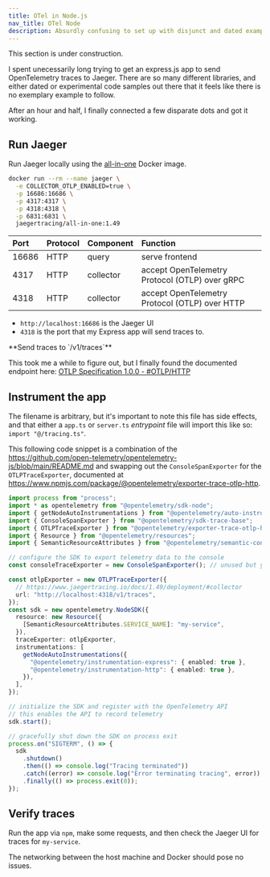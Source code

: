 ```yaml
---
title: OTel in Node.js
nav_title: OTel Node
description: Absurdly confusing to set up with disjunct and dated examples everywhere.
---
```


<Note type="warning" fill>
  This section is under construction.
</Note>

I spent unecessarily long trying to get an express.js app to send OpenTelemetry traces to Jaeger.
There are so many different libraries, and either dated or experimental code samples out there
that it feels like there is no exemplary example to follow.

After an hour and half, I finally connected a few disparate dots and got it working.

## Run Jaeger

Run Jaeger locally using the [all-in-one](https://www.jaegertracing.io/docs/1.49/getting-started/#all-in-one) Docker image.

```bash filename="Terminal" showlinenumbers
docker run --rm --name jaeger \
  -e COLLECTOR_OTLP_ENABLED=true \
  -p 16686:16686 \
  -p 4317:4317 \
  -p 4318:4318 \
  -p 6831:6831 \
  jaegertracing/all-in-one:1.49
```


| Port | Protocol | Component | Function |
|:--|:--|:--|:--|
| 16686 | HTTP | query | serve frontend |
| 4317 | HTTP | collector | accept OpenTelemetry Protocol (OTLP) over gRPC |
| 4318 | HTTP | collector | accept OpenTelemetry Protocol (OTLP) over HTTP |

- `http://localhost:16686` is the Jaeger UI
- `4318` is the port that my Express app will send traces to. 

<Note type="warning" fill>
  **Send traces to `/v1/traces`**

  This took me a while to figure out, but I finally found the documented endpoint here: 
  [OTLP Specification 1.0.0 - #OTLP/HTTP](https://opentelemetry.io/docs/specs/otlp/#otlphttp-request)

</Note>

## Instrument the app

The filename is arbitrary, but it's important to note this file has side effects,
and that either a `app.ts` or `server.ts` _entrypoint_ file will import this like so: 
`import "@/tracing.ts"`.

This following code snippet is a combination of the https://github.com/open-telemetry/opentelemetry-js/blob/main/README.md
and swapping out the `ConsoleSpanExporter` for the `OTLPTraceExporter`, documented at https://www.npmjs.com/package/@opentelemetry/exporter-trace-otlp-http.

```typescript filename="tracing.ts" showlinenumbers
import process from "process";
import * as opentelemetry from "@opentelemetry/sdk-node";
import { getNodeAutoInstrumentations } from "@opentelemetry/auto-instrumentations-node";
import { ConsoleSpanExporter } from "@opentelemetry/sdk-trace-base";
import { OTLPTraceExporter } from "@opentelemetry/exporter-trace-otlp-http";
import { Resource } from "@opentelemetry/resources";
import { SemanticResourceAttributes } from "@opentelemetry/semantic-conventions";

// configure the SDK to export telemetry data to the console
const consoleTraceExporter = new ConsoleSpanExporter(); // unused but you can hot-swap with otlpExporter

const otlpExporter = new OTLPTraceExporter({
  // https://www.jaegertracing.io/docs/1.49/deployment/#collector
  url: "http://localhost:4318/v1/traces",
});
const sdk = new opentelemetry.NodeSDK({
  resource: new Resource({
    [SemanticResourceAttributes.SERVICE_NAME]: "my-service",
  }),
  traceExporter: otlpExporter,
  instrumentations: [
    getNodeAutoInstrumentations({
      "@opentelemetry/instrumentation-express": { enabled: true },
      "@opentelemetry/instrumentation-http": { enabled: true },
    }),
  ],
});

// initialize the SDK and register with the OpenTelemetry API
// this enables the API to record telemetry
sdk.start();

// gracefully shut down the SDK on process exit
process.on("SIGTERM", () => {
  sdk
    .shutdown()
    .then(() => console.log("Tracing terminated"))
    .catch((error) => console.log("Error terminating tracing", error))
    .finally(() => process.exit(0));
});
```

## Verify traces

Run the app via `npm`, make some requests, and then check the Jaeger UI 
for traces for `my-service`.

The networking between the host machine and Docker should pose no issues.
